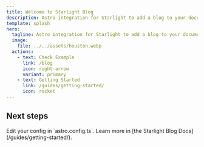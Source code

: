 ```yaml
---
title: Welcome to Starlight Blog
description: Astro integration for Starlight to add a blog to your documentation.
template: splash
hero:
  tagline: Astro integration for Starlight to add a blog to your documentation.
  image:
    file: ../../assets/houston.webp
  actions:
    - text: Check Example
      link: /blog
      icon: right-arrow
      variant: primary
    - text: Getting Started
      link: /guides/getting-started/
      icon: rocket
---
```



## Next steps

<CardGrid stagger>
  <Card title="Configure the integration" icon="setting">
    Edit your config in `astro.config.ts`.
  </Card>
  <Card title="Read the docs" icon="open-book">
    Learn more in [the Starlight Blog Docs](/guides/getting-started/).
  </Card>
</CardGrid>

